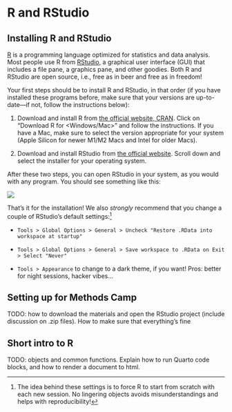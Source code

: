 # R and RStudio

## Installing R and RStudio

[R](https://cran.r-project.org/) is a programming language optimized for statistics and data analysis. Most people use R from [RStudio](https://rstudio.com/), a graphical user interface (GUI) that includes a file pane, a graphics pane, and other goodies. Both R and RStudio are open source, i.e., free as in beer and free as in freedom!

Your first steps should be to install R and RStudio, in that order (if you have installed these programs before, make sure that your versions are up-to-date---if not, follow the instructions below):

1. Download and install R from [the official website, CRAN](https://cran.r-project.org/). Click on "Download R for \<Windows/Mac\>" and follow the instructions. If you have a Mac, make sure to select the version appropriate for your system (Apple Silicon for newer M1/M2 Macs and Intel for older Macs).

2. Download and install RStudio from [the official website](https://posit.co/download/rstudio-desktop/). Scroll down and select the installer for your operating system.

After these two steps, you can open RStudio in your system, as you would with any program. You should see something like this:

![](assets/images/rstudio_first.png)

That's it for the installation! We also *strongly* recommend that you change a couple of RStudio's default settings:[^settings]

- `Tools > Global Options > General > Uncheck "Restore .RData into workspace at startup"`

- `Tools > Global Options > General > Save workspace to .RData on Exit > Select "Never"`

- `Tools > Appearance` to change to a dark theme, if you want! Pros: better for night sessions, hacker vibes...

[^settings]: The idea behind these settings is to force R to start from scratch with each new session. No lingering objects avoids misunderstandings and helps with reproducibility!

## Setting up for Methods Camp

TODO: how to download the materials and open the RStudio project (include discussion on .zip files). How to make sure that everything's fine

## Short intro to R

TODO: objects and common functions. Explain how to run Quarto code blocks, and how to render a document to html.